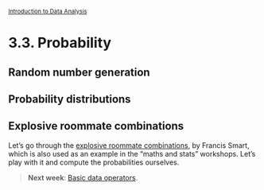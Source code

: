 <style>@import url(style.css);</style>
<small>[Introduction to Data Analysis](index.html)</small>

# 3.3. Probability

## Random number generation

## Probability distributions

## Explosive roommate combinations

Let's go through the [explosive roommate combinations](http://www.econometricsbysimulation.com/2012/10/explosive-roommate-combinations.html), by Francis Smart, which is also used as an example in the "maths and stats" workshops. Let's play with it and compute the probabilities ourselves.

> __Next week__: [Basic data operators](40_data.html).
